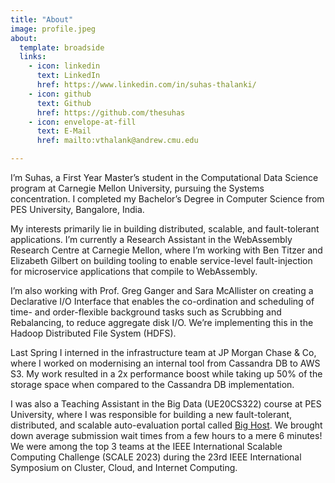 ```yaml
---
title: "About"
image: profile.jpeg
about:
  template: broadside
  links:
    - icon: linkedin
      text: LinkedIn
      href: https://www.linkedin.com/in/suhas-thalanki/
    - icon: github
      text: Github
      href: https://github.com/thesuhas
    - icon: envelope-at-fill
      text: E-Mail
      href: mailto:vthalank@andrew.cmu.edu

---
```


I'm Suhas, a First Year Master's student in the Computational Data Science program at Carnegie Mellon University, pursuing the Systems concentration. I completed my Bachelor's Degree in Computer Science from PES University, Bangalore, India.

My interests primarily lie in building distributed, scalable, and fault-tolerant applications. I'm currently a Research Assistant in the WebAssembly Research Centre at Carnegie Mellon, where I'm working with Ben Titzer and Elizabeth Gilbert on building tooling to enable service-level fault-injection for microservice applications that compile to WebAssembly. 

I'm also working with Prof. Greg Ganger and Sara McAllister on creating a Declarative I/O Interface that enables the co-ordination and scheduling of time- and order-flexible background tasks such as Scrubbing and Rebalancing, to reduce aggregate disk I/O. We're implementing this in the Hadoop Distributed File System (HDFS).

Last Spring I interned in the infrastructure team at JP Morgan Chase & Co, where I worked on modernising an internal tool from Cassandra DB to AWS S3. My work resulted in a 2x performance boost while taking up 50% of the storage space when compared to the Cassandra DB implementation.

I was also a Teaching Assistant in the Big Data (UE20CS322) course at PES University, where I was responsible for building a new fault-tolerant, distributed, and scalable auto-evaluation portal called [Big Host](https://ieeexplore.ieee.org/abstract/document/10181229?casa_token=VpY2WnTOcvoAAAAA:G_iHimpAJQ4Vob51z7nuhDe2QnDItKkNIL1ItVI3Dvh7mJz3C4rVCiZoIZ1qyQuNem1r_hTJ6). We brought down average submission wait times from a few hours to a mere 6 minutes! We were among the top 3 teams at the IEEE International Scalable Computing Challenge (SCALE 2023) during the 23rd IEEE International Symposium on Cluster, Cloud, and Internet Computing.